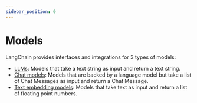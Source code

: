 ```yaml
---
sidebar_position: 0
---
```

# Models

LangChain provides interfaces and integrations for 3 types of models:

- [LLMs](./llms.html): Models that take a text string as input and return a text string.
- [Chat models](./chat_models.html): Models that are backed by a language model but take a list of Chat Messages as input and return a Chat Message.
- [Text embedding models](./text_embedding.html): Models that take text as input and return a list of floating point numbers.